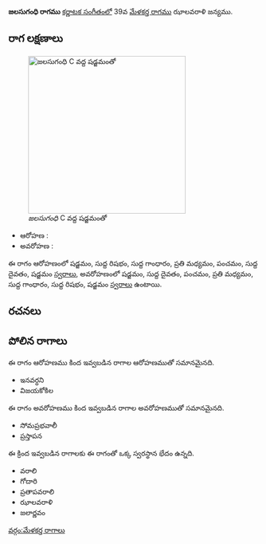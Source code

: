 {{Infobox ragam
	| name          	= జలసుగంధి
	| synonym	    	= 
	| mela          	= 
	| chakra        	= 
	| janaka        	= 
	| type          	= షడవ
	| arohanam      	= {{svaraC|S|R1|G1|M2|P|D1|S'}} 
	| avarohanam    	= {{svaraC|S'|D1|P|M2|G1|R1|S}}
	| jeeva         	=
	| chhaya        	=
	| nyasa         	=
	| vishesha      	= 
	| equivalent  		= 
}}
{{కర్ణాటక సంగీత రాగాలు}}
'''జలసుగంధి రాగము''' [[కర్ణాటక సంగీతం]]లో 39వ [[మేళకర్త రాగము]] ఝాలవరాళి జన్యము. 


==రాగ లక్షణాలు==
[[Image:jalasugandhi_kb2wiki.png|thumb|right|316px|''జలసుగంధి'' C వద్ద షడ్జమంతో]]

* ఆరోహణ : {{svaraC|S|R1|G1|M2|P|D1|S'}} 
* అవరోహణ : {{svaraC|S'|D1|P|M2|G1|R1|S}}

ఈ రాగం ఆరోహణంలో షడ్జమం, సుద్ద  రిషభం, సుద్ద  గాంధారం, ప్రతి మధ్యమం, పంచమం, సుద్ద దైవతం, షడ్జమం [[స్వరాలు]], అవరోహణంలో షడ్జమం, సుద్ద దైవతం, పంచమం, ప్రతి మధ్యమం, సుద్ద  గాంధారం, సుద్ద  రిషభం, షడ్జమం [[స్వరాలు]] ఉంటాయి.

==రచనలు==



==పోలిన రాగాలు==
ఈ రాగం ఆరోహణము కింద ఇవ్వబడిన రాగాల ఆరోహణముతో సమానమైనది.
* ఇనవర్ధని
* విజయకోకిల

ఈ రాగం అవరోహణము కింద ఇవ్వబడిన రాగాల అవరోహణముతో సమానమైనది.
* సోమప్రభవాలీ
* ప్రస్తాపన

ఈ క్రింద ఇవ్వబడిన రాగాలకు ఈ రాగంతో ఒక్క స్వరస్థాన భేదం ఉన్నది.
* వరాలి
* గోదారి
*  ప్రతాపవరాలి
* ఝాలవరాళి
* జలార్ణవం



[[వర్గం:మేళకర్త రాగాలు]]